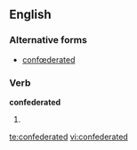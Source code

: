 
==English==

===Alternative forms===
* [[confœderated]] {{i|archaic}}

===Verb===
'''confederated'''

# {{past of|[[confederate]]}}

[[te:confederated]]
[[vi:confederated]]